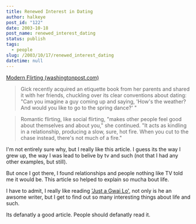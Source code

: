 ```yaml
---
title: Renewed Interest in Dating
author: halkeye
post_id: "122"
date: 2003-10-18
post_name: renewed_interest_dating
status: publish
tags:
  - people
slug: /2003/10/17/renewed_interest_dating
datetime: null
---
```


[Modern Flirting (washingtonpost.com)](https://www.washingtonpost.com/ac2/wp-dyn/A32799-2003Oct15)


> Gick recently acquired an etiquette book from her parents and shared it with her friends, chuckling over its clear conventions about dating: "Can you imagine a guy coming up and saying, 'How's the weather? And would you like to go to the spring dance?' "


> Romantic flirting, like social flirting, "makes other people feel good about themselves and about you," she continued. "It acts as kindling in a relationship, producing a slow, sure, hot fire. When you cut to the chase instead, there's not much of a fire."


I'm not entirely sure why, but I really like this article. I guess its the way I grew up, the way I was lead to belive by tv and such (not that I had any other examples, but still).

But once I got there, I found relationships and people nothing like TV told me it would be. This article so helped to explain so mucha bout life.

I have to admit, I really like reading ['Just a Gwai Lo'](https://www.justagwailo.com/), not only is he an awsome writer, but I get to find out so many interesting things about life and such.

Its defanatly a good article. People should defanatly read it.
